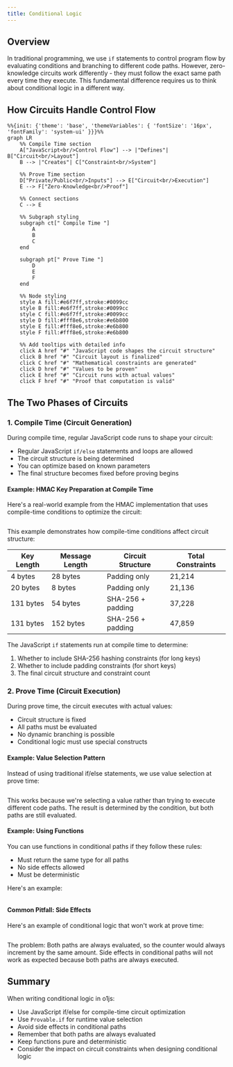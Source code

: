 ```yaml
---
title: Conditional Logic
---
```



## Overview

In traditional programming, we use `if` statements to control program flow by evaluating conditions and branching to different code paths. However, zero-knowledge circuits work differently - they must follow the exact same path every time they execute. This fundamental difference requires us to think about conditional logic in a different way.

## How Circuits Handle Control Flow

```mermaid
%%{init: {'theme': 'base', 'themeVariables': { 'fontSize': '16px', 'fontFamily': 'system-ui' }}}%%
graph LR
    %% Compile Time section
    A["JavaScript<br/>Control Flow"] --> |"Defines"| B["Circuit<br/>Layout"]
    B --> |"Creates"| C["Constraint<br/>System"]

    %% Prove Time section
    D["Private/Public<br/>Inputs"] --> E["Circuit<br/>Execution"]
    E --> F["Zero-Knowledge<br/>Proof"]

    %% Connect sections
    C --> E

    %% Subgraph styling
    subgraph ct[" Compile Time "]
        A
        B
        C
    end

    subgraph pt[" Prove Time "]
        D
        E
        F
    end

    %% Node styling
    style A fill:#e6f7ff,stroke:#0099cc
    style B fill:#e6f7ff,stroke:#0099cc
    style C fill:#e6f7ff,stroke:#0099cc
    style D fill:#fff8e6,stroke:#e6b800
    style E fill:#fff8e6,stroke:#e6b800
    style F fill:#fff8e6,stroke:#e6b800

    %% Add tooltips with detailed info
    click A href "#" "JavaScript code shapes the circuit structure"
    click B href "#" "Circuit layout is finalized"
    click C href "#" "Mathematical constraints are generated"
    click D href "#" "Values to be proven"
    click E href "#" "Circuit runs with actual values"
    click F href "#" "Proof that computation is valid"
```

## The Two Phases of Circuits

### 1. Compile Time (Circuit Generation)

During compile time, regular JavaScript code runs to shape your circuit:

- Regular JavaScript `if/else` statements and loops are allowed
- The circuit structure is being determined
- You can optimize based on known parameters
- The final structure becomes fixed before proving begins

#### Example: HMAC Key Preparation at Compile Time

Here's a real-world example from the HMAC implementation that uses compile-time conditions to optimize the circuit:

```ts file=../snippets/hmac-sha256/hmac-sha256.ts start=start_keyprep end=end_keyprep

```

This example demonstrates how compile-time conditions affect circuit structure:

| Key Length | Message Length | Circuit Structure | Total Constraints |
| ---------- | -------------- | ----------------- | ----------------- |
| 4 bytes    | 28 bytes       | Padding only      | 21,214            |
| 20 bytes   | 8 bytes        | Padding only      | 21,136            |
| 131 bytes  | 54 bytes       | SHA-256 + padding | 37,228            |
| 131 bytes  | 152 bytes      | SHA-256 + padding | 47,859            |

The JavaScript `if` statements run at compile time to determine:

1. Whether to include SHA-256 hashing constraints (for long keys)
2. Whether to include padding constraints (for short keys)
3. The final circuit structure and constraint count

### 2. Prove Time (Circuit Execution)

During prove time, the circuit executes with actual values:

- Circuit structure is fixed
- All paths must be evaluated
- No dynamic branching is possible
- Conditional logic must use special constructs

#### Example: Value Selection Pattern

Instead of using traditional if/else statements, we use value selection at prove time:

```ts file=../snippets/conditional-logic/conditional-logic.ts start=start_valid_execution end=end_valid_execution

```

This works because we're selecting a value rather than trying to execute different code paths. The result is determined by the condition, but both paths are still evaluated.

#### Example: Using Functions

You can use functions in conditional paths if they follow these rules:

- Must return the same type for all paths
- No side effects allowed
- Must be deterministic

Here's an example:

```ts file=../snippets/conditional-logic/conditional-logic.ts start=start_2_valid_execution_with_function end=end_2_valid_execution_with_function

```

#### Common Pitfall: Side Effects

Here's an example of conditional logic that won't work at prove time:

```ts file=../snippets/conditional-logic/conditional-logic.ts start=start_invalid_execution end=end_invalid_execution

```

The problem: Both paths are always evaluated, so the counter would always increment by the same amount. Side effects in conditional paths will not work as expected because both paths are always executed.

## Summary

When writing conditional logic in o1js:

- Use JavaScript if/else for compile-time circuit optimization
- Use `Provable.if` for runtime value selection
- Avoid side effects in conditional paths
- Remember that both paths are always evaluated
- Keep functions pure and deterministic
- Consider the impact on circuit constraints when designing conditional logic
